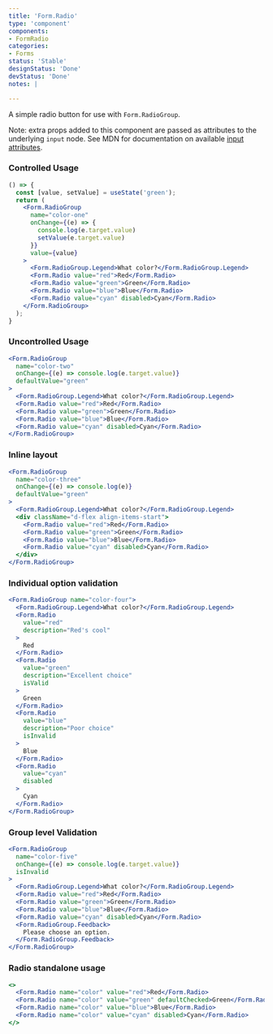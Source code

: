 ```yaml
---
title: 'Form.Radio'
type: 'component'
components:
- FormRadio
categories:
- Forms
status: 'Stable'
designStatus: 'Done'
devStatus: 'Done'
notes: |

---
```


A simple radio button for use with `Form.RadioGroup`.

Note: extra props added to this component are passed as attributes to the
underlying `input` node. See MDN for documentation on available
[input attributes](https://developer.mozilla.org/en-US/docs/Web/HTML/Element/input#attributes).


### Controlled Usage

```jsx live
() => {
  const [value, setValue] = useState('green');
  return (
    <Form.RadioGroup
      name="color-one"
      onChange={(e) => {
        console.log(e.target.value)
        setValue(e.target.value)
      }}
      value={value}
    >
      <Form.RadioGroup.Legend>What color?</Form.RadioGroup.Legend>
      <Form.Radio value="red">Red</Form.Radio>
      <Form.Radio value="green">Green</Form.Radio>
      <Form.Radio value="blue">Blue</Form.Radio>
      <Form.Radio value="cyan" disabled>Cyan</Form.Radio>
    </Form.RadioGroup>
  );
}
```

### Uncontrolled Usage

```jsx live
<Form.RadioGroup
  name="color-two"
  onChange={(e) => console.log(e.target.value)}
  defaultValue="green"
>
  <Form.RadioGroup.Legend>What color?</Form.RadioGroup.Legend>
  <Form.Radio value="red">Red</Form.Radio>
  <Form.Radio value="green">Green</Form.Radio>
  <Form.Radio value="blue">Blue</Form.Radio>
  <Form.Radio value="cyan" disabled>Cyan</Form.Radio>
</Form.RadioGroup>
```

### Inline layout

```jsx live
<Form.RadioGroup
  name="color-three"
  onChange={(e) => console.log(e)}
  defaultValue="green"
>
  <Form.RadioGroup.Legend>What color?</Form.RadioGroup.Legend>
  <div className="d-flex align-items-start">
    <Form.Radio value="red">Red</Form.Radio>
    <Form.Radio value="green">Green</Form.Radio>
    <Form.Radio value="blue">Blue</Form.Radio>
    <Form.Radio value="cyan" disabled>Cyan</Form.Radio>
  </div>
</Form.RadioGroup>
```


### Individual option validation

```jsx live
<Form.RadioGroup name="color-four">
  <Form.RadioGroup.Legend>What color?</Form.RadioGroup.Legend>
  <Form.Radio
    value="red"
    description="Red's cool"
  >
    Red
  </Form.Radio>
  <Form.Radio
    value="green"
    description="Excellent choice"
    isValid
  >
    Green
  </Form.Radio>
  <Form.Radio
    value="blue"
    description="Poor choice"
    isInvalid
  >
    Blue
  </Form.Radio>
  <Form.Radio
    value="cyan"
    disabled
  >
    Cyan
  </Form.Radio>
</Form.RadioGroup>
```

### Group level Validation

```jsx live
<Form.RadioGroup
  name="color-five"
  onChange={(e) => console.log(e.target.value)}
  isInvalid
>
  <Form.RadioGroup.Legend>What color?</Form.RadioGroup.Legend>
  <Form.Radio value="red">Red</Form.Radio>
  <Form.Radio value="green">Green</Form.Radio>
  <Form.Radio value="blue">Blue</Form.Radio>
  <Form.Radio value="cyan" disabled>Cyan</Form.Radio>
  <Form.RadioGroup.Feedback>
    Please choose an option.
  </Form.RadioGroup.Feedback>
</Form.RadioGroup>
```

### Radio standalone usage

```jsx live
<>
  <Form.Radio name="color" value="red">Red</Form.Radio>
  <Form.Radio name="color" value="green" defaultChecked>Green</Form.Radio>
  <Form.Radio name="color" value="blue">Blue</Form.Radio>
  <Form.Radio name="color" value="cyan" disabled>Cyan</Form.Radio>
</>
```